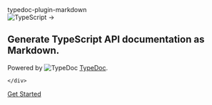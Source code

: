 
<section className="px-4 mx-auto w-full max-w-7xl h-64">
  <div   className="flex flex-col gap-14 items-center mt-10">
    <div className="flex flex-col gap-8 justify-center items-center w-full">
          <span className="text-6xl font-black lg:text-6xl text-center">
        typedoc-plugin-markdown
      </span>
      <div className="flex md:flex-row items-center text-3xl">
        <Image src="/logos/ts-logo.png" alt="TypeScript" width={54} height={54} />
        <span className="px-2"> → </span>
        <div style={{ width: '82px' }}>
          <FontAwesomeIcon icon={faMarkdown} style={{ marginTop:'5px', width: '100%', height: '100%' }}/>
        </div>
      </div>
      <div className="text-2xl text-center lg:text-2xl">
        <h1>Generate TypeScript API documentation as Markdown.</h1>
        <div className="pt-8 text-xl">
          Powered by
          <Image
            src="/logos/typedoc-logo.png"  
            alt="TypeDoc"
            width={30}
            height={30}
            style={{ display: 'inline' }}
          /> <a href="https://typedoc.org" className="hover:underline" target="_blank">TypeDoc</a>.
        </div>
      </div>
    </div>

    </div>

  <div className="flex flex-row justify-center pt-8 w-full">
    <a
      href="/docs"
      className="text-white bg-gray-800 hover:bg-gray-900 focus:outline-none focus:ring-4 focus:ring-gray-300 font-medium rounded-lg text-xl px-5 py-2.5 me-2 mb-2 dark:bg-gray-800 dark:hover:bg-gray-700 dark:focus:ring-gray-700 dark:border-gray-700"
    >
          <p>Get Started</p>
    </a>
   </div>
</section>
